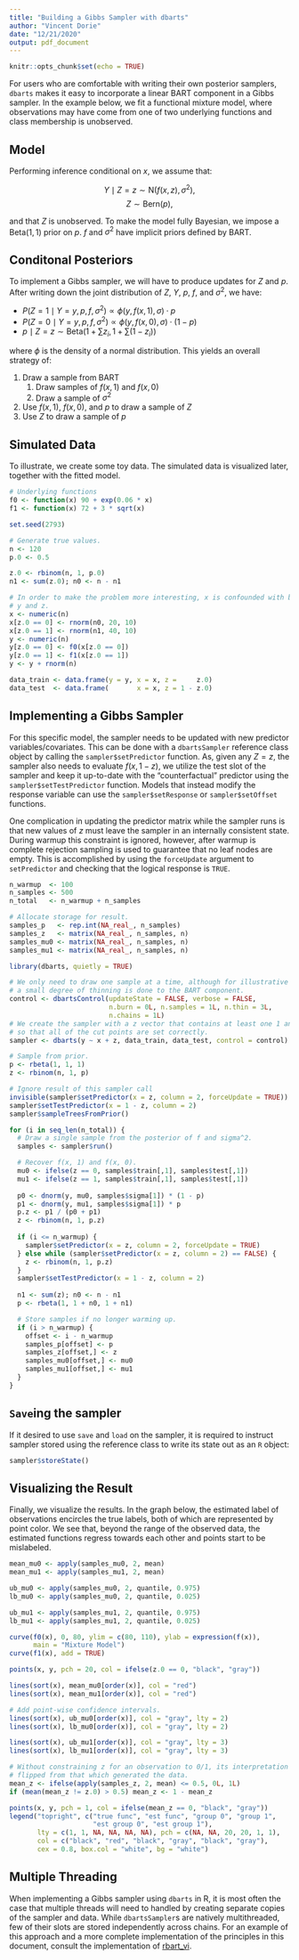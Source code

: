 ```yaml
---
title: "Building a Gibbs Sampler with dbarts"
author: "Vincent Dorie"
date: "12/21/2020"
output: pdf_document
---
```


<!--
%\VignetteEngine{knitr::rmarkdown}
%\VignetteIndexEntry{Building a Gibbs Sampler with dbarts}
-->

```r
knitr::opts_chunk$set(echo = TRUE)
```

For users who are comfortable with writing their own posterior samplers, `dbarts` makes it easy to incorporate a linear BART component in a Gibbs sampler. In the example below, we fit a functional mixture model, where observations may have come from one of two underlying functions and class membership is unobserved.

## Model

Performing inference conditional on $x$, we assume that:

$$Y\mid Z = z \sim \mathrm{N}\left(f(x, z), \sigma^2 \right),$$
$$Z \sim \mathrm{Bern}(p),$$

and that $Z$ is unobserved. To make the model fully Bayesian, we impose a $\mathrm{Beta}(1, 1)$ prior on $p$. $f$ and $\sigma^2$ have implicit priors defined by BART.

## Conditonal Posteriors

To implement a Gibbs sampler, we will have to produce updates for $Z$ and $p$. After writing down the joint distribution of $Z$, $Y$, $p$, $f$, and $\sigma^2$, we have:

* $P(Z = 1 \mid Y = y, p, f, \sigma^2) \propto \phi(y, f(x, 1), \sigma) \cdot p$
* $P(Z = 0 \mid Y = y, p, f, \sigma^2) \propto \phi(y, f(x, 0), \sigma) \cdot (1 - p)$
* $p \mid Z = z\sim \mathrm{Beta}(1 + \sum z_i, 1 + \sum (1 - z_i))$

where $\phi$ is the density of a normal distribution. This yields an overall strategy of:

1. Draw a sample from BART
   1. Draw samples of $f(x, 1)$ and $f(x, 0)$
   2. Draw a sample of $\sigma^2$
2. Use $f(x, 1)$, $f(x, 0)$, and $p$ to draw a sample of $Z$
3. Use $Z$ to draw a sample of $p$

## Simulated Data

To illustrate, we create some toy data. The simulated data is visualized later, together with the fitted model.

```r
# Underlying functions
f0 <- function(x) 90 + exp(0.06 * x)
f1 <- function(x) 72 + 3 * sqrt(x)

set.seed(2793)

# Generate true values.
n <- 120
p.0 <- 0.5

z.0 <- rbinom(n, 1, p.0)
n1 <- sum(z.0); n0 <- n - n1

# In order to make the problem more interesting, x is confounded with both
# y and z.
x <- numeric(n)
x[z.0 == 0] <- rnorm(n0, 20, 10)
x[z.0 == 1] <- rnorm(n1, 40, 10)
y <- numeric(n)
y[z.0 == 0] <- f0(x[z.0 == 0])
y[z.0 == 1] <- f1(x[z.0 == 1])
y <- y + rnorm(n)

data_train <- data.frame(y = y, x = x, z =     z.0)
data_test  <- data.frame(       x = x, z = 1 - z.0)
```

## Implementing a Gibbs Sampler

For this specific model, the sampler needs to be updated with new predictor variables/covariates. This can be done with a `dbartsSampler` reference class object by calling the `sampler$setPredictor` function. As, given any $Z = z$, the sampler also needs to evaluate $f(x, 1 - z)$, we utilize the test slot of the sampler and keep it up-to-date with the "counterfactual" predictor using the `sampler$setTestPredictor` function. Models that instead modify the response variable can use the `sampler$setResponse` or `sampler$setOffset` functions.

One complication in updating the predictor matrix while the sampler runs is that new values of $z$  must leave the sampler in an internally consistent state. During warmup this constraint is ignored, however, after warmup is complete rejection sampling is used to guarantee that no leaf nodes are empty. This is accomplished by using the `forceUpdate` argument to `setPredictor` and checking that the logical response is `TRUE`.

```r
n_warmup  <- 100
n_samples <- 500
n_total   <- n_warmup + n_samples

# Allocate storage for result.
samples_p   <- rep.int(NA_real_, n_samples)
samples_z   <- matrix(NA_real_, n_samples, n)
samples_mu0 <- matrix(NA_real_, n_samples, n)
samples_mu1 <- matrix(NA_real_, n_samples, n)

library(dbarts, quietly = TRUE)

# We only need to draw one sample at a time, although for illustrative purposes
# a small degree of thinning is done to the BART component.
control <- dbartsControl(updateState = FALSE, verbose = FALSE,
                         n.burn = 0L, n.samples = 1L, n.thin = 3L,
                         n.chains = 1L)
# We create the sampler with a z vector that contains at least one 1 and one 0,
# so that all of the cut points are set correctly.
sampler <- dbarts(y ~ x + z, data_train, data_test, control = control)

# Sample from prior.
p <- rbeta(1, 1, 1)
z <- rbinom(n, 1, p)

# Ignore result of this sampler call
invisible(sampler$setPredictor(x = z, column = 2, forceUpdate = TRUE))
sampler$setTestPredictor(x = 1 - z, column = 2)
sampler$sampleTreesFromPrior()

for (i in seq_len(n_total)) {
  # Draw a single sample from the posterior of f and sigma^2.
  samples <- sampler$run()

  # Recover f(x, 1) and f(x, 0).
  mu0 <- ifelse(z == 0, samples$train[,1], samples$test[,1])
  mu1 <- ifelse(z == 1, samples$train[,1], samples$test[,1])
  
  p0 <- dnorm(y, mu0, samples$sigma[1]) * (1 - p)
  p1 <- dnorm(y, mu1, samples$sigma[1]) * p
  p.z <- p1 / (p0 + p1)
  z <- rbinom(n, 1, p.z)
  
  if (i <= n_warmup) {
    sampler$setPredictor(x = z, column = 2, forceUpdate = TRUE)
  } else while (sampler$setPredictor(x = z, column = 2) == FALSE) {
    z <- rbinom(n, 1, p.z)
  }
  sampler$setTestPredictor(x = 1 - z, column = 2)
  
  n1 <- sum(z); n0 <- n - n1
  p <- rbeta(1, 1 + n0, 1 + n1)

  # Store samples if no longer warming up.
  if (i > n_warmup) {
    offset <- i - n_warmup
    samples_p[offset] <- p
    samples_z[offset,] <- z
    samples_mu0[offset,] <- mu0
    samples_mu1[offset,] <- mu1
  }
}
```

## `Save`ing the sampler

If it desired to use `save` and `load` on the sampler, it is required to instruct sampler stored using the reference class to write its state out as an `R` object:

```r
sampler$storeState()
```

## Visualizing the Result

Finally, we visualize the results. In the graph below, the estimated label of observations encircles the true labels, both of which are represented by point color. We see that, beyond the range of the observed data, the estimated functions regress towards each other and points start to be mislabeled.

```r
mean_mu0 <- apply(samples_mu0, 2, mean)
mean_mu1 <- apply(samples_mu1, 2, mean)

ub_mu0 <- apply(samples_mu0, 2, quantile, 0.975)
lb_mu0 <- apply(samples_mu0, 2, quantile, 0.025)

ub_mu1 <- apply(samples_mu1, 2, quantile, 0.975)
lb_mu1 <- apply(samples_mu1, 2, quantile, 0.025)

curve(f0(x), 0, 80, ylim = c(80, 110), ylab = expression(f(x)),
      main = "Mixture Model")
curve(f1(x), add = TRUE)

points(x, y, pch = 20, col = ifelse(z.0 == 0, "black", "gray"))

lines(sort(x), mean_mu0[order(x)], col = "red")
lines(sort(x), mean_mu1[order(x)], col = "red")

# Add point-wise confidence intervals.
lines(sort(x), ub_mu0[order(x)], col = "gray", lty = 2)
lines(sort(x), lb_mu0[order(x)], col = "gray", lty = 2)

lines(sort(x), ub_mu1[order(x)], col = "gray", lty = 3)
lines(sort(x), lb_mu1[order(x)], col = "gray", lty = 3)

# Without constraining z for an observation to 0/1, its interpretation may be
# flipped from that which generated the data.
mean_z <- ifelse(apply(samples_z, 2, mean) <= 0.5, 0L, 1L)
if (mean(mean_z != z.0) > 0.5) mean_z <- 1 - mean_z

points(x, y, pch = 1, col = ifelse(mean_z == 0, "black", "gray"))
legend("topright", c("true func", "est func", "group 0", "group 1",
                     "est group 0", "est group 1"),
       lty = c(1, 1, NA, NA, NA, NA), pch = c(NA, NA, 20, 20, 1, 1),
       col = c("black", "red", "black", "gray", "black", "gray"),
       cex = 0.8, box.col = "white", bg = "white")
```

## Multiple Threading

When implementing a Gibbs sampler using `dbarts` in R, it is most often the case that multiple threads will need to handled by creating separate copies of the sampler and data. While `dbartsSampler`s are natively multithreaded, few of their slots are stored independently across chains. For an example of this approach and a more complete implementation of the principles in this document, consult the implementation of [rbart_vi](https://github.com/vdorie/dbarts/blob/master/R/rbart.R).